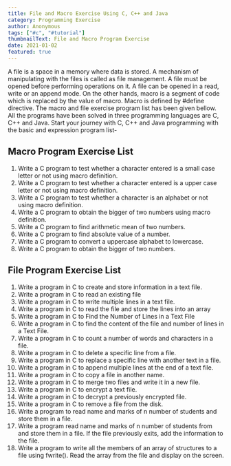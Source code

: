 ```yaml
---
title: File and Macro Exercise Using C, C++ and Java
category: Programming Exercise
author: Anonymous
tags: ["#c", "#tutorial"]
thumbnailText: File and Macro Program Exercise
date: 2021-01-02
featured: true
---
```

A file is a space in a memory where data is stored. A mechanism of manipulating with the files is called as
file management. A file must be opened before performing operations on it. A file can be opened in a read,
write or an append mode. On the other hands, macro is a segment of code which is replaced by the value of
macro. Macro is defined by #define directive. The macro and file exercise program list has been given bellow.
All the programs have been solved in three programming languages are C, C++ and Java. Start your journey
with C, C++ and Java programming with the basic and expression program list-
## Macro Program Exercise List

1. Write a C program to test whether a character entered is a small case letter or not using macro definition.
2. Write a C program to test whether a character entered is a upper case letter or not using macro definition.
3. Write a C program to test whether a character is an alphabet or not using macro definition.
4. Write a C program to obtain the bigger of two numbers using macro definition.
5. Write a C program to find arithmetic mean of two numbers.
6. Write a C program to find absolute value of a number.
7. Write a C program to convert a uppercase alphabet to lowercase.
8. Write a C program to obtain the bigger of two numbers.

## File Program Exercise List

1. Write a program in C to create and store information in a text file.
2. Write a program in C to read an existing file
3. Write a program in C to write multiple lines in a text file.
4. Write a program in C to read the file and store the lines into an array
5. Write a program in C to Find the Number of Lines in a Text File
6. Write a program in C to find the content of the file and number of lines in a Text File.
7. Write a program in C to count a number of words and characters in a file.
8. Write a program in C to delete a specific line from a file.
9. Write a program in C to replace a specific line with another text in a file.
10. Write a program in C to append multiple lines at the end of a text file.
11. Write a program in C to copy a file in another name.
12. Write a program in C to merge two files and write it in a new file.
13. Write a program in C to encrypt a text file.
14. Write a program in C to decrypt a previously encrypted file.
15. Write a program in C to remove a file from the disk.
16. Write a program to read name and marks of n number of students and store them in a file.
17. Write a program read name and marks of n number of students from and store them in a file. If the file previously exits, add the information to the file.
18. Write a program to write all the members of an array of structures to a file using fwrite(). Read the array from the file and display on the screen.